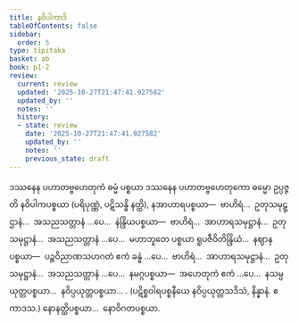 ```yaml
---
title: နဝိပါကာဒိ
tableOfContents: false
sidebar:
  order: 5
type: tipitaka
basket: ab
book: p1-2
review:
  current: review
  updated: '2025-10-27T21:47:41.927582'
  updated_by: ''
  notes: ''
  history:
  - state: review
    date: '2025-10-27T21:47:41.927582'
    updated_by: ''
    notes: ''
    previous_state: draft
---
```



<ReviewStatus review={frontmatter.review} showDetails={true} />

<HypothesisAnnotation frontmatter={frontmatter} />

<DynamicBreadcrumb />

<Division number="59" book="p1-2" e="ch" v="37" p="206">

<Paragraph number="1227" book="p1-2">
ဒဿနေန ပဟာတဗ္ဗဟေတုကံ ဓမ္မံ ပစ္စယာ ဒဿနေန ပဟာတဗ္ဗဟေတုကော ဓမ္မော ဥပ္ပဇ္ဇတိ နဝိပါကပစ္စယာ (ပရိပုဏ္ဏံ, ပဋိသန္ဓိ နတ္ထိ), နအာဟာရပစ္စယာ—  ဗာဟိရံ…  ဥတုသမုဋ္ဌာနံ…  အသညသတ္တာနံ …ပေ…  နဲန္ဒြိယပစ္စယာ—  ဗာဟိရံ…  အာဟာရသမုဋ္ဌာနံ…  ဥတုသမုဋ္ဌာနံ…  အသညသတ္တာနံ …ပေ…  မဟာဘူတေ ပစ္စယာ ရူပဇီဝိတိန္ဒြိယံ…  နဈာနပစ္စယာ—  ပဉ္စဝိညာဏသဟဂတံ ဧကံ ခန္ဓံ …ပေ…  ဗာဟိရံ…  အာဟာရသမုဋ္ဌာနံ…  ဥတုသမုဋ္ဌာနံ…  အသညသတ္တာနံ …ပေ…  နမဂ္ဂပစ္စယာ—  အဟေတုကံ ဧကံ …ပေ…  နသမ္ပယုတ္တပစ္စယာ…  နဝိပ္ပယုတ္တပစ္စယာ… . (ပဋိစ္စဝါရပစ္စနီယေ နဝိပ္ပယုတ္တသဒိသံ, နိန္နာနံ. ဧကာဒသ.) နောနတ္ထိပစ္စယာ…  နောဝိဂတပစ္စယာ.
</Paragraph>
</Division>